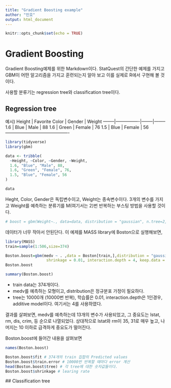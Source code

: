 ```yaml
---
title: "Gradient Boosting example"
author: "민호"
output: html_document
---
```


```r
knitr::opts_chunk$set(echo = TRUE)
```

# Gradient Boosting

 Gradient Boosting예제를 위한 Markdown이다. StatQuest의 간단한 예제를 가지고 GBM이 어떤 알고리즘을 가지고 훈련되는지 알아 보고 이를 실제로 R에서 구현해 볼 것이다.

사용할 분류기는 regression tree와 classification tree이다.

## Regression tree

예시)
 <train>
 Height | Favorite Color | Gender | Weight
--------|----------------|--------|--------
 1.6    | Blue           | Male   | 88
 1.6    | Green          | Female | 76
 1.5    | Blue           | Female | 56
-------------------------------------------
  
```r
library(tidyverse)
library(gbm)
```

```r
data <- tribble(
  ~Height, ~Color, ~Gender, ~Weight,
  1.6, "Blue", "Male", 88,
  1.6, "Green", "Female", 76,
  1.5, "Blue", "Female", 56
)

data
```

 Heght, Color, Gender은 독립변수이고, Weight는 종속변수이다. 3개의 변수를 가지고 Weight를 예측하는 분류기를 M(여기서는 2)번 반복하는 부스팅 방법을 사용할 것이다.
 
```r
# boost = gbm(Weight~., data=data, distribution = "gaussian", n.tree=2, shrinkage=0.1, interaction.depth = 1)
```
 
 데이터가 너무 작아서 안된단다. 이 예제를 MASS library에 Boston으로 실행해보면,
 
```r
library(MASS)
train=sample(1:506,size=374)

Boston.boost=gbm(medv ~ . ,data = Boston[train,],distribution = "gaussian",n.trees = 10000,
                  shrinkage = 0.01, interaction.depth = 4, keep.data = T)
Boston.boost

summary(Boston.boost)

```
 
 * train data는 374개이다.
 * medv를 예측하는 모형이고, distribution은 정규분포 가정이 필요하다.
 * tree는 10000개 (10000번 반복), 학습률은 0.01, interaction.depth은 1인경우, additive model이다. 여기서는 4를 사용하였다.
 
 결과를 살펴보면, medv를 예측하는데 13개의 변수가 사용되었고, 그 중요도는 lstat, rm, dis, crim, 등 순으로 나열되었다.
 상대적으로 lstat와 rm이 35, 31로 매우 높고, 나머지는 10 이하로 급격하게 중요도가 떨어진다.
 
 Boston.boost에 들어간 내용을 살펴보면
 
```r
names(Boston.boost)

Boston.boost$fit # 374개의 train 집합의 Predicted values
Boston.boost$train.error # 10000번 반복할 때마다 error 계산
head(Boston.boost$tree) # 각 tree에 대한 숫자값들이다.
Boston.boost$shrinkage # learing rate
```
 
 
 
 
 
 
 
 
 
 
 
 
 
 
 
 
 
 
 
 
 
 
 
 
 
 
 
 ## Classification tree
 
 
 
 
 
 
 
 
 
 
